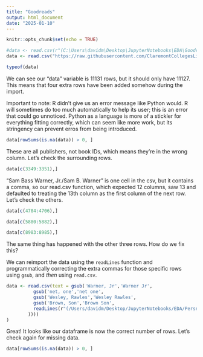 ```yaml
---
title: "Goodreads"
output: html_document
date: "2025-01-10"
---
```


```r
knitr::opts_chunk$set(echo = TRUE)
```


```r
#data <- read.csv(r"(C:\Users\davidm\Desktop\JupyterNotebooks\EDA\Goodreads_Kaggle\books.csv)")
data <- read.csv("https://raw.githubusercontent.com/ClaremontCollegesLibrary/PersnicketyPython/refs/heads/main/books.csv")

typeof(data)
```

We can see our "data" variable is 11131 rows, but it should only have 11127. This means that four extra rows have been added somehow during the import.

Important to note: R didn't give us an error message like Python would. R will sometimes do too much automatically to help its user; this is an error that could go unnoticed. Python as a language is more of a stickler for everything fitting correctly, which can seem like more work, but its stringency can prevent erros from being introduced.

```r
data[rowSums(is.na(data)) > 0, ]
```

These are all publishers, not book IDs, which means they're in the wrong column. Let's check the surrounding rows.

```r
data[c(3349:3351),]
```

"Sam Bass Warner, Jr./Sam B. Warner" is one cell in the csv, but it contains a comma, so our read.csv function, which expected 12 columns, saw 13 and defaulted to treating the 13th column as the first column of the next row. Let's check the others.


```r
data[c(4704:4706),]
```

```r
data[c(5880:5882),]
```

```r
data[c(8983:8985),]
```


The same thing has happened with the other three rows. How do we fix this?

We can reimport the data using the `readLines` function and programmatically correcting the extra commas for those specific rows using `gsub`, and *then* using `read.csv`.

```r

data <- read.csv(text = gsub('Warner, Jr','Warner Jr',
          gsub('net, one','net one',
          gsub('Wesley, Rawles','Wesley Rawles',
          gsub('Brown, Son','Brown Son',
          readLines(r"(/Users/davidm/Desktop/JupyterNotebooks/EDA/PersnicketyPython/books.csv)")
        ))))
)


```

Great! It looks like our dataframe is now the correct number of rows. Let's check again for missing data.

```r
data[rowSums(is.na(data)) > 0, ]
```

